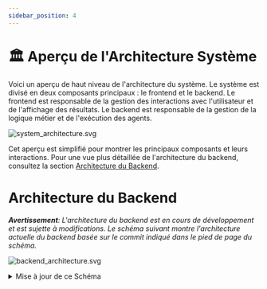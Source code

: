 ```yaml
---
sidebar_position: 4
---
```


# 🏛️ Aperçu de l'Architecture Système

Voici un aperçu de haut niveau de l'architecture du système. Le système est divisé en deux composants principaux : le frontend et le backend. Le frontend est responsable de la gestion des interactions avec l'utilisateur et de l'affichage des résultats. Le backend est responsable de la gestion de la logique métier et de l'exécution des agents.

![system_architecture.svg](/img/system_architecture.svg)

Cet aperçu est simplifié pour montrer les principaux composants et leurs interactions. Pour une vue plus détaillée de l'architecture du backend, consultez la section [Architecture du Backend](#backend-architecture).

# Architecture du Backend

_**Avertissement**: L'architecture du backend est en cours de développement et est sujette à modifications. Le schéma suivant montre l'architecture actuelle du backend basée sur le commit indiqué dans le pied de page du schéma._

![backend_architecture.svg](/img/backend_architecture.svg)

<details>
  <summary>Mise à jour de ce Schéma</summary>
  <div>
    La génération du schéma d'architecture du backend est partiellement automatisée.
    Le schéma est généré à partir des annotations de type dans le code en utilisant l'outil py2puml.
    Le schéma est ensuite revu manuellement, ajusté et exporté en PNG et SVG.

    ## Prérequis

    - Un environnement Python dans lequel opendevin est exécutable
    (selon les instructions du fichier README.md à la racine du dépôt)
    - [py2puml](https://github.com/lucsorel/py2puml) installé

## Étapes

1.  Générez automatiquement le schéma en exécutant la commande suivante depuis la racine du dépôt :
    `py2puml opendevin opendevin > docs/architecture/backend_architecture.puml`

2.  Ouvrez le fichier généré dans un éditeur PlantUML, par exemple Visual Studio Code avec l'extension PlantUML ou [PlantText](https://www.planttext.com/)

3.  Révisez le PUML généré et apportez toutes les modifications nécessaires au schéma (ajoutez les parties manquantes, corrigez les erreurs, améliorez l'agencement).
    _py2puml crée le schéma à partir des annotations de type dans le code, donc les annotations de type manquantes ou incorrectes peuvent entraîner un schéma incomplet ou incorrect._

4.  Examinez la différence entre le nouveau schéma et le précédent et vérifiez manuellement si les modifications sont correctes.
    _Assurez-vous de ne pas supprimer les parties ajoutées manuellement au schéma par le passé et qui sont toujours pertinentes._

5.  Ajoutez le hash du commit qui a été utilisé pour générer le schéma dans le pied de page du schéma.

6.  Exporte le schéma sous forme de fichiers PNG et SVG et remplacez les schémas existants dans le répertoire `docs/architecture`. Cela peut être fait avec (par exemple [PlantText](https://www.planttext.com/))

  </div>
</details>

